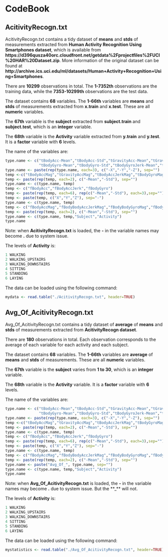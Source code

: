 CodeBook
========================================================

AcitivityRecogn.txt
---------------------------

AcitivityRecogn.txt contains a tidy dataset of **means** and **stds** of measurements extracted from **Human Activity Recognition Using Smartphones dataset**, which is available from **https://d396qusza40orc.cloudfront.net/getdata%2Fprojectfiles%2FUCI%20HAR%20Dataset.zip**. More information of the original dataset can be found at **http://archive.ics.uci.edu/ml/datasets/Human+Activity+Recognition+Using+Smartphones**.

There are **10299** observations in total. The **1-7352th** observations are the training data, while the **7353-10299th** observations are the test data.

The dataset contains **68** variables. The **1-66th** variables are **means** and **stds** of measurements extracted from **x.train** and **x.test**. These are all **numeric** variables. 

The **67th** variable is the **subject** extracted from **subject.train** and **subject.test**, which is an **integer** variable. 

The **68th** variable is the **Activity** variable extracted from **y.train** and **y.test**. It is a **factor** variable with **6** levels.

The name of the variables are:

```r
type.name <- c("tBodyAcc-Mean","tBodyAcc-Std","tGravityAcc-Mean","tGravityAcc-Std","tBodyAccJerk-Mean","tBodyAccJerk-Std",
               "tBodyGyro-Mean","tBodyGyro-Std","tBodyGyroJerk-Mean","tBodyGyroJerk-Std")
type.name <- paste(rep(type.name, each=3), c("-X","-Y","-Z"), sep="")
temp <-c("tBodyAccMag","tGravityAccMag","tBodyAccJerkMag","tBodyGyroMag","tBodyGyroJerkMag")
temp <- paste(rep(temp, each=2), c("-Mean","-Std"), sep="")
type.name <- c(type.name, temp)
temp <- c("fBodyAcc","fBodyAccJerk","fBodyGyro")
temp <- paste(rep(temp, each=6), rep(c("-Mean","-Std"), each=3),sep="")
temp <- paste(temp, c("X","Y","Z"), sep="-")
type.name <- c(type.name, temp)
temp <- c("fBodyAccMag","fBodyBodyAccJerkMag","fBodyBodyGyroMag","fBodyBodyGyroJerkMag")
temp <- paste(rep(temp, each=2), c("-Mean","-Std"), sep="")
type.name <- c(type.name, temp,"Subject","Activity")
type.name
```

Note: when **AcitivityRecogn.txt** is loaded, the **-** in the variable names may become **.** due to system issue.

The levels of **Activity** is:

```r
1 WALKING
2 WALKING_UPSTAIRS
3 WALKING_DOWNSTAIRS
4 SITTING
5 STANDING
6 LAYING
```

The data can be loaded using the following command:

```r
mydata <- read.table("./AcitivityRecogn.txt", header=TRUE)
```


Avg_Of_AcitivityRecogn.txt
---------------------------

Avg_Of_AcitivityRecogn.txt contains a tidy dataset of **average** of **means** and **stds** of measurements extracted from **AcitivityRecogn dataset**.

There are **180** observations in total. Each observation corresponds to the average of each variable for each activity and each subject.

The dataset contains **68** variables. The **1-66th** variables are **average** of **means** and **stds** of measurements. These are all **numeric** variables. 

The **67th** variable is the **subject** varies from **1 to 30**, which is an **integer** variable. 

The **68th** variable is the **Activity** variable. It is a **factor** variable with **6** levels.

The name of the variables are:

```r
type.name <- c("tBodyAcc-Mean","tBodyAcc-Std","tGravityAcc-Mean","tGravityAcc-Std","tBodyAccJerk-Mean","tBodyAccJerk-Std",
               "tBodyGyro-Mean","tBodyGyro-Std","tBodyGyroJerk-Mean","tBodyGyroJerk-Std")
type.name <- paste(rep(type.name, each=3), c("-X","-Y","-Z"), sep="")
temp <-c("tBodyAccMag","tGravityAccMag","tBodyAccJerkMag","tBodyGyroMag","tBodyGyroJerkMag")
temp <- paste(rep(temp, each=2), c("-Mean","-Std"), sep="")
type.name <- c(type.name, temp)
temp <- c("fBodyAcc","fBodyAccJerk","fBodyGyro")
temp <- paste(rep(temp, each=6), rep(c("-Mean","-Std"), each=3),sep="")
temp <- paste(temp, c("X","Y","Z"), sep="-")
type.name <- c(type.name, temp)
temp <- c("fBodyAccMag","fBodyBodyAccJerkMag","fBodyBodyGyroMag","fBodyBodyGyroJerkMag")
temp <- paste(rep(temp, each=2), c("-Mean","-Std"), sep="")
type.name <- paste("Avg_Of_", type.name, sep="")
type.name <- c(type.name, temp,"Subject","Activity")
type.name
```

Note: when **Avg_Of_AcitivityRecogn.txt** is loaded, the **-** in the variable names may become **.** due to system issue. But the **_** will not.

The levels of **Activity** is:

```r
1 WALKING
2 WALKING_UPSTAIRS
3 WALKING_DOWNSTAIRS
4 SITTING
5 STANDING
6 LAYING
```

The data can be loaded using the following command:

```r
mystatistics <- read.table("./Avg_Of_AcitivityRecogn.txt", header=TRUE)
```